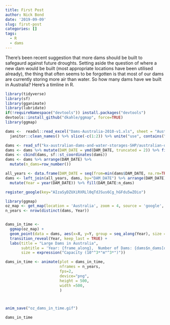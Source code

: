 ```yaml
---
title: First Post
author: Nick Bond
date: '2019-09-09'
slug: first-post
categories: []
tags:
  - R
  - dams
---
```


There's been recent suggestion that more dams should be built to safegaurd against future droughts. Setting aside the question of where a new dam would be built (most appropriate locations have been utilised already), the thing that often seems to be forgotten is that most of our dams are currently storing more air than water. So how many dams have we built in Australia? Here's a timline in R.

```r
library(tidyverse)
library(sf)
library(gganimate)
library(lubridate)
if(!requireNamespace("devtools")) install.packages("devtools")
devtools::install_github("dkahle/ggmap", force=TRUE)
library(ggmap)
```

```R

dams <-  readxl::read_excel("Dams-Australia-2010-v1.xls", sheet = "Australia") %>%
  janitor::clean_names() %>% slice(-c(1:2)) %>% unite("use", contains("purpose"), sep = ", ")

dams <- read_sf("kx-australian-dams-and-water-storages-SHP/australian-dams-and-water-storages.shp")
dams <- dams %>% mutate(DAM_DATE = ymd(DAM_DATE, truncated = 2)) %>% filter(!is.na(DAM_DATE))
dams <- cbind(dams, sf::st_coordinates(dams))
dams <- dams %>% arrange(DAM_DATE) %>%
  mutate(n_dams=row_number())

all_years <- data.frame(DAM_DATE = seq(from=min(dams$DAM_DATE, na.rm=TRUE), to=as.Date(cut(Sys.Date(), "year")), by="year"))
dams <- left_join(all_years, dams, by="DAM_DATE") %>% arrange(DAM_DATE) %>%
  mutate(Year = year(DAM_DATE)) %>% fill(DAM_DATE:n_dams)

register_google(key="AIzaSyDZUXiRXRLl0qTdJSus6Cg_hGFdu5wZOio")

library(ggmap)
oz_map <- get_map(location = 'Australia', zoom = 4, source = 'google', maptype="satellite")
n_years <- nrow(distinct(dams, Year))


dams_in_time <-
  ggmap(oz_map) +
  geom_point(data = dams, aes(x=X, y=Y, group = seq_along(Year), size = CAPACITY), colour = "red", alpha=0.5) +
  transition_reveal(Year, keep_last = TRUE) +
  labs(title = "Large Dams in Australia", 
       subtitle = 'Year: {frame_along},  Number of Dams: {dams$n_dams[dams$Year == frame_along][1]}',
       size = expression("Capacity (10"^3*"m"^3*")"))

dams_in_time <- animate(plot = dams_in_time, 
                        nframes = n_years, 
                        fps=2, 
                        device="png", 
                        height = 500, 
                        width =500, 
                        )



anim_save("oz_dams_in_time.gif")

```


```r
dams_in_time
```

